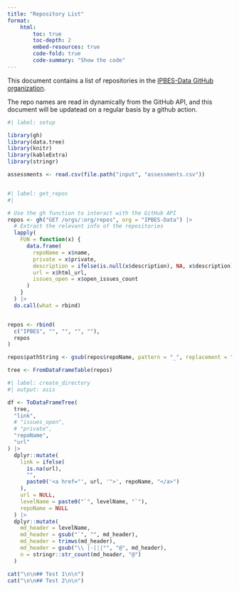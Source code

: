```yaml
---
title: "Repository List"
format:
    html:
        toc: true
        toc-depth: 2
        embed-resources: true
        code-fold: true
        code-summary: "Show the code"
---
```


This document contains a list of repositories in the [IPBES-Data GitHub organization](https://github.com/IPBES-Data).

The repo names are read in dynamically from the GitHub API, and this document will be updatead on a regular basis by a github action.

```r
#| label: setup

library(gh)
library(data.tree)
library(knitr)
library(kableExtra)
library(stringr)

assessments <- read.csv(file.path("input", "assessments.csv"))
```

```r
```

```r
#| label: get_repos
#|

# Use the gh function to interact with the GitHub API
repos <- gh("GET /orgs/:org/repos", org = "IPBES-Data") |>
  # Extract the relevant info of the repositories
  lapply(
    FUN = function(x) {
      data.frame(
        repoName = x$name,
        private = x$private,
        description = ifelse(is.null(x$description), NA, x$description),
        url = x$html_url,
        issues_open = x$open_issues_count
      )
    }
  ) |>
  do.call(what = rbind)


repos <- rbind(
  c("IPBES", "", "", "", ""),
  repos
)

repos$pathString <- gsub(repos$repoName, pattern = "_", replacement = "/")

tree <- FromDataFrameTable(repos)
```

```r
#| label: create_directory
#| output: asis

df <- ToDataFrameTree(
  tree,
  "link",
  # "issues_open",
  # "private",
  "repoName",
  "url"
) |>
  dplyr::mutate(
    link = ifelse(
      is.na(url),
      "",
      paste0('<a href="', url, '">', repoName, "</a>")
    ),
    url = NULL,
    levelName = paste0("`", levelName, "`"),
    repoName = NULL
  ) |>
  dplyr::mutate(
    md_header = levelName,
    md_header = gsub("`", "", md_header),
    md_header = trimws(md_header),
    md_header = gsub("\\ |-|¦|°", "@", md_header),
    n = stringr::str_count(md_header, "@")
  )

cat("\n\n## Test 1\n\n")
cat("\n\n## Test 2\n\n")

```
